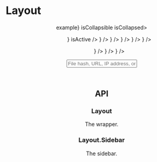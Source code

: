 






<Meta title="Layout" component={Layout} />

# Layout

<Preview withToolbar>
  <Story name="variation 1" parameters={{ decorators: [withKnobs] }}>
    <Layout hasHeader style={{ height: "250px" }}>
        <Header style={{ background: "#7dbcea" }} />
        <Content style={{ background: "#108ee9" }} />
    </Layout>
  </Story>
</Preview>

<Preview withToolbar>
  <Story name="variation 2" parameters={{ decorators: [withKnobs] }}>
    <Layout hasHeader style={{ height: "250px" }}>
        <Header style={{ background: "#7dbcea" }} />
        <Layout hasLeftSidebar>
            <Sidebar />
            <Content style={{ background: "#108ee9" }} />
        </Layout>
    </Layout>
  </Story>
</Preview>

<Preview withToolbar>
  <Story name="variation 2 collapsed" parameters={{ decorators: [withKnobs] }}>
    <Layout hasHeader style={{ height: "250px" }}>
        <Header style={{ background: "#7dbcea" }} />
        <Layout hasLeftSidebar isLeftSidebarCollapsed>
            <Sidebar isCollapsed />
            <Content style={{ background: "#108ee9" }} />
        </Layout>
    </Layout>
  </Story>
</Preview>

<Preview withToolbar>
  <Story name="variation 3" parameters={{ decorators: [withKnobs] }}>
    <Layout hasHeader style={{ height: "250px" }}>
        <Header style={{ background: "#7dbcea" }} />
        <Layout hasRightSidebar>
            <Content style={{ background: "#108ee9" }} />
            <Sidebar position="right" />
        </Layout>
    </Layout>
  </Story>
</Preview>

<Preview withToolbar>
  <Story name="variation 3 collapsed" parameters={{ decorators: [withKnobs] }}>
    <Layout hasHeader style={{ height: "250px" }}>
        <Header style={{ background: "#7dbcea" }} />
        <Layout hasRightSidebar isRightSidebarCollapsed>
            <Content style={{ background: "#108ee9" }} />
            <Sidebar position="right" isCollapsed />
        </Layout>
    </Layout>
  </Story>
</Preview>

<Preview withToolbar>
  <Story name="variation 4" parameters={{ decorators: [withKnobs] }}>
    <Layout hasHeader style={{ height: "250px" }}>
        <Header style={{ background: "#7dbcea" }} />
        <Layout hasLeftSidebar hasRightSidebar>
            <Sidebar />
            <Content style={{ background: "#108ee9" }} />
            <Sidebar position="right" />
        </Layout>
    </Layout>
  </Story>
</Preview>

<Preview withToolbar>
  <Story name="variation 4 collapsed" parameters={{ decorators: [withKnobs] }}>
    <Layout hasHeader style={{ height: "250px" }}>
        <Header style={{ background: "#7dbcea" }} />
        <Layout hasLeftSidebar isLeftSidebarCollapsed hasRightSidebar isRightSidebarCollapsed>
            <Sidebar isCollapsed />
            <Content style={{ background: "#108ee9" }} />
            <Sidebar position="right" isCollapsed />
        </Layout>
    </Layout>
  </Story>
</Preview>

<Preview withToolbar>
  <Story name="variation 5" parameters={{ decorators: [withKnobs] }}>
    <Layout hasLeftSidebar style={{ height: "250px" }}>
        <Sidebar />
        <Layout hasHeader>
            <Header style={{ background: "#7dbcea" }} />
            <Content style={{ background: "#108ee9" }} />
        </Layout>
    </Layout>
  </Story>
</Preview>

<Preview withToolbar>
  <Story name="variation 5 collapsed" parameters={{ decorators: [withKnobs] }}>
    <Layout hasLeftSidebar isLeftSidebarCollapsed style={{ height: "250px" }}>
        <Sidebar isCollapsed />
        <Layout hasHeader>
            <Header style={{ background: "#7dbcea" }} />
            <Content style={{ background: "#108ee9" }} />
        </Layout>
    </Layout>
  </Story>
</Preview>

<Preview withToolbar>
  <Story name="variation 6" parameters={{ decorators: [withKnobs] }}>
    <Layout hasRightSidebar style={{ height: "250px" }}>
        <Sidebar position="right" />
        <Layout hasHeader>
            <Header style={{ background: "#7dbcea" }} />
            <Content style={{ background: "#108ee9" }} />
        </Layout>
    </Layout>
  </Story>
</Preview>

<Preview withToolbar>
  <Story name="variation 6 collapsed" parameters={{ decorators: [withKnobs] }}>
    <Layout hasRightSidebar isRightSidebarCollapsed style={{ height: "250px" }}>
        <Sidebar position="right" isCollapsed />
        <Layout hasHeader>
            <Header style={{ background: "#7dbcea" }} />
            <Content style={{ background: "#108ee9" }} />
        </Layout>
    </Layout>
  </Story>
</Preview>


<Preview withToolbar>
  <Story name="example" parameters={{ decorators: [withKnobs] }}>
    <Layout hasLeftSidebar isLeftSidebarCollapsed style={{ height: "100vh" }}>
        <Sidebar header={<div style={{ textAlign: "center"}}>example</div>} isCollapsible isCollapsed>
            <Menu>
                <MenuItem name="Dashboard" icon={<IconDashboard />} isActive />
                <MenuItem name="Upload Artifact" icon={<IconUpload />} />
                <MenuItem name="Artifact Catalog" icon={<IconFolder />} />
                <MenuItem name="Saved Reports" icon={<IconHeart />} />
                <MenuItem name="Tags" icon={<IconTag />} />
                <MenuItem name="Modules" icon={<IconTemplate />} />
            </Menu>
            <Menu title="settings">
                <MenuItem name="Team" icon={<IconPeople />} />
                <MenuItem name="Workspace" icon={<IconBriefcase />} />
                <MenuItem name="Help" icon={<IconHelp />} />
            </Menu>
        </Sidebar>
        <Layout hasHeader>
            <Header>
              <HeaderSection style={{flex: "0 0 75%"}}>
                <HeaderItem>
                  <FormItem hasLeftIcon>
                    <IconSearch className="xyz-input__icon xyz-input__icon_left" />
                    <Input required placeholder="File hash, URL, IP address, or Domain" />
                  </FormItem>
                </HeaderItem>
              </HeaderSection>
              <HeaderSection>
                <HeaderItem>
                  <Notification isAvailable></Notification>
                </HeaderItem>
                <HeaderItem>
                  <Avatar text="JC" />
                </HeaderItem>
              </HeaderSection>
            </Header>
            <Content />
        </Layout>
    </Layout>
  </Story>
</Preview>


## API

### Layout

The wrapper.

<Props of={Layout} />

### Layout.Sidebar

The sidebar.

<Props of={Sidebar} />